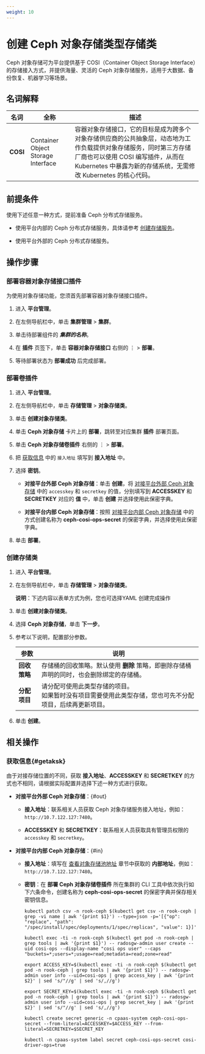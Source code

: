 ```yaml
---
weight: 10
---
```


# 创建 Ceph 对象存储类型存储类


Ceph 对象存储可为平台提供基于 COSI（Container Object Storage Interface）的存储接入方式，并提供海量、灵活的 Ceph 对象存储服务，适用于大数据、备份恢复、机器学习等场景。

## 名词解释

|名词| 全称  |  描述 |
| ---- | ---- | ---- |
|**COSI**|Container Object Storage Interface|容器对象存储接口，它的目标是成为跨多个对象存储供应商的公共抽象层，动态地为工作负载提供对象存储服务，同时第三方存储厂商也可以使用 COSI 编写插件，从而在 Kubernetes 中暴露为新的存储系统，无需修改 Kubernetes 的核心代码。|



## 前提条件

使用下述任意一种方式，提前准备 Ceph 分布式存储服务。

* 使用平台内部的 Ceph 分布式存储服务，具体请参考 [创建存储服务](/storage/storagesystem_ceph/functions/create_service_stand.mdx)。

* 使用平台外部的 Ceph 分布式存储服务。

## 操作步骤

### 部署容器对象存储接口插件

为使用对象存储功能，您须首先部署容器对象存储接口插件。

1. 进入 **平台管理**。

1. 在左侧导航栏中，单击 **集群管理** > **集群**。

2. 单击待部署组件的 ***集群的名称***。

3. 在 **插件** 页签下，单击 **容器对象存储接口** 右侧的 ⋮ > **部署**。

5. 等待部署状态为 **部署成功** 后完成部署。

### 部署卷插件

1. 进入 **平台管理**。

1. 在左侧导航栏中，单击 **存储管理** > **对象存储类**。

2. 单击 **创建对象存储类**。

2. 单击 **Ceph 对象存储** 卡片上的 **部署**，跳转至对应集群 **插件** 部署页面。

3. 单击 **Ceph 对象存储卷插件** 右侧的 ⋮ > **部署**。

4. 把 [获取信息](#getaksk) 中的 `接入地址` 填写到 **接入地址** 中。          
            
5. 选择 **密钥**。

    * **对接平台外部 Ceph 对象存储**：单击 **创建**，将 [对接平台外部 Ceph 对象存储](#out) 中的 `accesskey` 和 `secretkey` 的值，分别填写到 **ACCESSKEY** 和 **SECRETKEY** 对应的 **值** 中，单击 **创建** 并选择使用此保密字典。

    * **对接平台内部 Ceph 对象存储**：按照 [对接平台内部 Ceph 对象存储](#in) 中的方式创建名称为 **ceph-cosi-ops-secret** 的保密字典，并选择使用此保密字典。

7. 单击 **部署**。

### 创建存储类

1. 进入 **平台管理**。

1. 在左侧导航栏中，单击 **存储管理** > **对象存储类**。

    **说明**：下述内容以表单方式为例，您也可选择YAML 创建完成操作

2. 单击 **创建对象存储类**。
    
3. 选择 **Ceph 对象存储**，单击 **下一步**。

2. 参考以下说明，配置部分参数。

    |参数|说明|
    | -------- | ----------------  |
    | **回收策略**   | 存储桶的回收策略。默认使用 **删除** 策略，即删除存储桶声明的同时，也会删除绑定的存储桶。|
    | **分配项目**   | 请分配可使用此类型存储的项目。<br/>如果暂时没有项目需要使用此类型存储，您也可先不分配项目，后续再更新项目。|

3. 单击 **创建**。


## 相关操作

### 获取信息\{#getaksk}

由于对接存储位置的不同，获取 **接入地址**、**ACCESSKEY** 和 **SECRETKEY** 的方式也不相同，请根据实际配置并选择下述一种方式进行获取。

* **对接平台外部 Ceph 对象存储**：\{#out}

    * **接入地址**：联系相关人员获取 Ceph 对象存储服务接入地址，例如：`http://10.7.122.127:7480`。

    * **ACCESSKEY** 和 **SECRETKEY**：联系相关人员获取具有管理员权限的 `accesskey` 和 `secretkey`。


* **对接平台内部 Ceph 对象存储**：\{#in}

    * **接入地址**：填写在 [查看对象存储池地址](/storage/storagesystem_ceph/functions/pool_management.mdx#storepool) 章节中获取的 **内部地址**，例如：`http://10.7.122.127:7480`。

    * **密钥**：在 **部署 Ceph 对象存储卷插件** 所在集群的 CLI 工具中依次执行如下六条命令，创建名称为 **ceph-cosi-ops-secret** 的保密字典并保存相关密钥信息。

        ```
        kubectl patch csv -n rook-ceph $(kubectl get csv -n rook-ceph | grep -vi name | awk '{print $1}') --type=json -p='[{"op": "replace", "path": "/spec/install/spec/deployments/1/spec/replicas", "value": 1}]'
        ```
        ```
        kubectl exec -ti -n rook-ceph $(kubectl get pod -n rook-ceph | grep tools | awk '{print $1}') -- radosgw-admin user create --uid cosi-ops --display-name "cosi ops user" --caps "buckets=*;users=*;usage=read;metadata=read;zone=read"
        ```
        ```
        export ACCESS_KEY=$(kubectl exec -ti -n rook-ceph $(kubectl get pod -n rook-ceph | grep tools | awk '{print $1}') -- radosgw-admin user info --uid=cosi-ops | grep access_key | awk '{print $2}' | sed 's/"//g' | sed 's/,//g')
        ```
        ```
        export SECRET_KEY=$(kubectl exec -ti -n rook-ceph $(kubectl get pod -n rook-ceph | grep tools | awk '{print $1}') -- radosgw-admin user info --uid=cosi-ops | grep secret_key | awk '{print $2}' | sed 's/"//g' | sed 's/,//g')
        ```
        ```
        kubectl create secret generic -n cpaas-system ceph-cosi-ops-secret --from-literal=ACCESSKEY=$ACCESS_KEY --from-literal=SECRETKEY=$SECRET_KEY
        ```
        ```
        kubectl -n cpaas-system label secret ceph-cosi-ops-secret cosi-driver-ops=true
        ```






